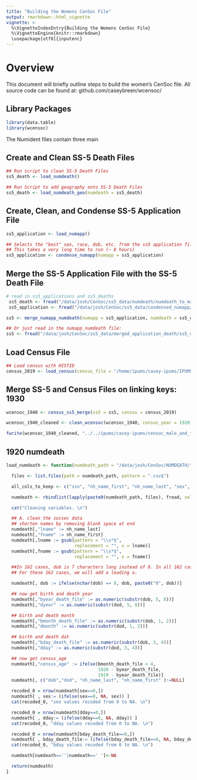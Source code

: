 ```yaml
---
title: "Building the Womens CenSoc File"
output: rmarkdown::html_vignette
vignette: >
  %\VignetteIndexEntry{Building the Womens CenSoc File}
  %\VignetteEngine{knitr::rmarkdown}
  \usepackage[utf8]{inputenc}
---
```


# Overview 
This document will briefly outline steps to build the women's CenSoc file. All source code can be found at: github.com/caseybreen/wcensoc/


## Library Packages
```r
library(data.table)
library(wcensoc)
```

The Numident files contain three main

## Create and Clean SS-5 Death Files
```r
## Run script to clean SS-5 Death Files
ss5_death <- load_numdeath()

## Run Script to add geography onto SS-5 Death Files   
ss5_death <- load_numdeath_geo(numdeath = ss5_death)
```

## Create, Clean, and Condense SS-5 Application File
```r
ss5_application <- load_numapp()

## Selects the "best" sex, race, dob, etc. from the ss5 application file.
## This takes a very long time to run (~ 8 hours)
ss5_application <- condense_numapp(numapp = ss5_application)
```

## Merge the SS-5 Application File with the SS-5 Death File
```r
# read in ss5_applications and ss5_deaths
 ss5_death <- fread("/data/josh/CenSoc/ss5_data/numdeath/numdeath_to_match_condensed.csv", colClasses = list(character= 'ssn'))
 ss5_application <- fread("/data/josh/CenSoc/ss5_data/condensed_numapp/numapp_condensed.csv")

ss5 <- merge_numapp_numdeath(numapp = ss5_application, numdeath = ss5_death, census_year = 1920)

## Or just read in the numapp_numdeath file: 
ss5 <- fread("/data/josh/CenSoc/ss5_data/merged_application_death/ss5_merged_with_numdeath_1930.csv", colClasses = list(character= 'ssn'))
```

## Load Census File

```r

## Load census with HISTID
census_2019 <- load_census(census_file = "/home/ipums/casey-ipums/IPUMS2019/1920/TSV/P.tsv")
```

## Merge SS-5 and Census Files on linking keys: 1930
```r
wcensoc_1940 <- census_ss5_merge(ss5 = ss5, census = census_2019)

wcensoc_1940_cleaned <- clean_wcensoc(wcensoc_1940, census_year = 1920)

fwrite(wcensoc_1940_cleaned, "../../ipums/casey-ipums/censoc_male_and_female_sample_matched_with_census_1930.csv")
```


## 1920 numdeath
```r
load_numdeath <- function(numdeath_path = "/data/josh/CenSoc/NUMDEATH/") {

  files <- list.files(path = numdeath_path, pattern = ".csv$")

  all_cols_to_keep <- c("ssn", "nh_name_first", "nh_name_last", "sex", "dob", "dod", "zip_residence")

  numdeath <- rbindlist(lapply(paste0(numdeath_path, files), fread, select=all_cols_to_keep, colClasses = list(character= 'ssn', 'zip_residence', 'dob', 'dod')))

  cat("Cleaning variables. \n")

  ## A. clean the socsec data
  ## shorten names by removing blank space at end
  numdeath[,"lname" := nh_name_last]
  numdeath[,"fname" := nh_name_first]
  numdeath[,lname := gsub(pattern = "\\s*$",
                          replacement = "", x = lname)]
  numdeath[,fname := gsub(pattern = "\\s*$",
                          replacement = "", x = fname)]

  ##In 162 cases, dob is 7 characters long instead of 8. In all 162 cases, the leading 0 has been ommitted.
  ## For these 162 cases, we will add a leading o.

  numdeath[, dob := ifelse(nchar(dob) == 8, dob, paste0("0", dob))]

  ## now get birth and death year
  numdeath[,"byear_death_file" := as.numeric(substr(dob, 5, 8))]
  numdeath[,"dyear" := as.numeric(substr(dod, 5, 8))]

  ## birth and death month
  numdeath[,"bmonth_death_file" := as.numeric(substr(dob, 1, 2))]
  numdeath[,"dmonth" := as.numeric(substr(dod, 1, 2))]

  ## birth and death dat
  numdeath[,"bday_death_file" := as.numeric(substr(dob, 3, 4))]
  numdeath[,"dday" := as.numeric(substr(dod, 3, 4))]

  ## now get census_age
  numdeath[,"census_age" := ifelse(bmonth_death_file < 4,
                                   1920 - byear_death_file,
                                   1919 - byear_death_file)]
  numdeath[, c("dob","dod", "nh_name_last", "nh_name_first" ):=NULL]

  recoded_0 = nrow(numdeath[sex==0,])
  numdeath[ , sex:= (ifelse(sex==0, NA, sex)) ]
  cat(recoded_0, "sex values recoded from 0 to NA. \n")

  recoded_0 = nrow(numdeath[dday==0,])
  numdeath[ , dday:= (ifelse(dday==0, NA, dday)) ]
  cat(recoded_0, "dday values recoded from 0 to NA. \n")

  recoded_0 = nrow(numdeath[bday_death_file==0,])
  numdeath[ , bday_death_file:= (ifelse(bday_death_file==0, NA, bday_death_file)) ]
  cat(recoded_0, "bday values recoded from 0 to NA. \n")

  numdeath[numdeath==''|numdeath==' ']<-NA

  return(numdeath)
}

```


